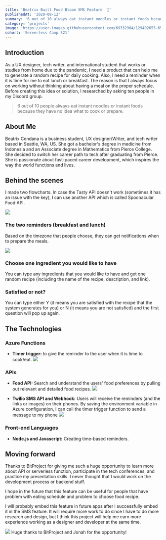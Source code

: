 ```yaml
---
title: 'Beatrix Built Food Bloom SMS Feature  🍔'
publishedAt: '2020-08-12'
summary: '6 out of 10 always eat instant noodles or instant foods because they have no idea what to cook or prepare. Food Bloom changes that.'
category: 'projects'
image: 'https://user-images.githubusercontent.com/69332964/129402655-651f94e0-030d-466f-ae1b-2f0329c6dabd.png'
cohort: 'Serverless Camp S21'
---
```


## Introduction
As a UX designer, tech writer, and international student that works or studies from home due to the pandemic, I need a product that can help me to generate a random recipe for daily cooking. Also, I need a reminder when it is time for me to eat lunch or breakfast. The reason is that I always focus on working without thinking about having a meal on the proper schedule. Before creating this idea or solution, I researched by asking ten people in my Discord group.

> 6 out of 10 people always eat instant noodles or instant foods because they have no idea what to cook or prepare.

## About Me
Beatrix Cendana is a business student, UX designer/Writer, and tech writer based in Seattle, WA, US. She got a bachelor's degree in medicine from Indonesia and an Associate degree in Mathematics from Pierce College. She decided to switch her career path to tech after graduating from Pierce. She is passionate about fast-paced career development, which inspires the way the world functions and lives. 

## Behind the scenes
I made two flowcharts. In case the Tasty API doesn't work (sometimes it has an issue with the key), I can use another API which is called Spoonacular Food API.

![](https://i.imgur.com/4Sbe6n6.png)

### The two reminders (breakfast and lunch)
Based on the timezone that people choose, they can get notifications when to prepare the meals.

![](https://i.imgur.com/Qfllfaz.png)


### Choose one ingredient you would like to have
You can type any ingredients that you would like to have and get one random recipe (including the name of the recipe, description, and link). 

### Satisfied or not?
You can type either Y (it means you are satisfied with the recipe that the system generates for you) or N (it means you are not satisfied) and the first question will pop up again.


## The Technologies
### Azure Functions
- **Timer trigger:** to give the reminder to the user when it is time to cook/eat. ![](https://i.imgur.com/x33zFwe.png)

### APIs
- **Food API:** Search and understand the users' food preferences by pulling out relevant and detailed food recipes. ![](https://i.imgur.com/lakRuVy.png) 

- **Twilio SMS API and Webhook:** Users will receive the reminders (and the links or images) on their phones. By saving the environment variable in Azure configuration, I can call the timer trigger function to send a message to my phone ![](https://i.imgur.com/yrH0P0n.png)

### Front-end Languages
- **Node.js and Javascript:** Creating time-based reminders.

## Moving forward
Thanks to BitProject for giving me such a huge opportunity to learn more about API or serverless function, participate in the tech conferences, and practice my presentation skills. I never thought that I would work on the development process or backend stuff. 

I hope in the future that this feature can be useful for people that have problem with eating schedule and problem to choose food recipe. 

I will probably embed this feature in future apps after I successfully embed it in the SMS feature. It will require more work to do since I have to do more research and design, but I think this project will help me earn more experience working as a designer and developer at the same time.

![](https://i.imgur.com/mRItqhG.jpg)
Huge thanks to BitProject and Jonah for the opportunity! 
